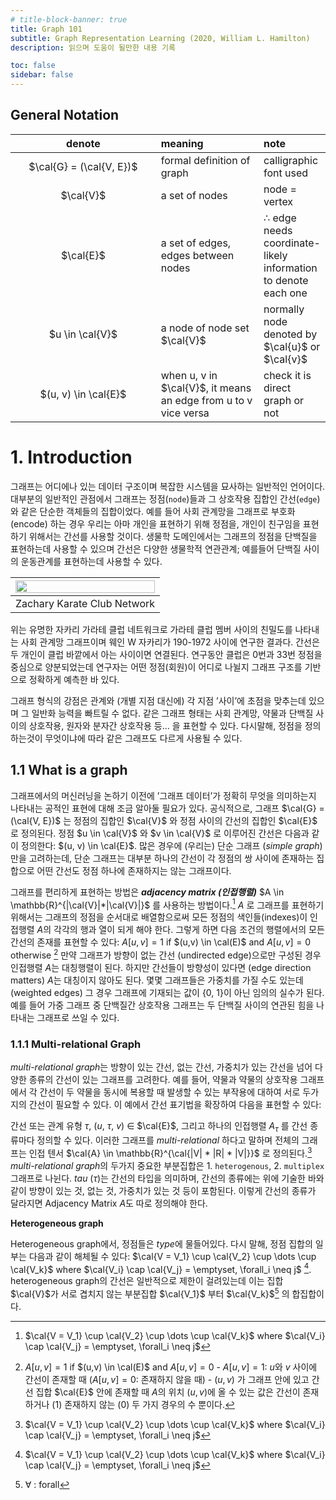 ```yaml
---
# title-block-banner: true
title: Graph 101
subtitle: Graph Representation Learning (2020, William L. Hamilton)
description: 읽으며 도움이 될만한 내용 기록

toc: false
sidebar: false
---
```



## General Notation


| denote | meaning | note |
| :--------: | :------ | :--- |
| $\cal{G} = (\cal{V, E})$ | formal definition of graph | calligraphic font used |
| $\cal{V}$ | a set of nodes | node = vertex |
| $\cal{E}$ | a set of edges, edges between nodes | $\therefore$ edge needs coordinate-likely information to denote each one |
| $u \in \cal{V}$ | a node of node set $\cal{V}$ | normally node denoted by $\cal{u}$ or $\cal{v}$ |
| $(u, v) \in \cal{E}$ | when u, v in $\cal{V}$, it means an edge from u to v vice versa | check it is direct graph or not |

# 1. Introduction

그래프는 어디에나 있는 데이터 구조이며 복잡한 시스템을 묘사하는 일반적인 언어이다. 대부분의 일반적인 관점에서 그래프는 정점(`node`)들과 그 상호작용 집합인 간선(`edge`)와 같은 단순한 객체들의 집합이었다. 예를 들어 사회 관계망을 그래프로 부호화(encode) 하는 경우 우리는 아마 개인을 표현하기 위해 정점을, 개인이 친구임을 표현하기 위해서는 간선를 사용할 것이다. 생물학 도메인에서는 그래프의 정점을 단백질을 표현하는데 사용할 수 있으며 간선은 다양한 생물학적 연관관계; 예를들어 단백질 사이의 운동관계를 표현하는데 사용할 수 있다.

|<img a="Zachary Karate Club Network" src="https://github.com/4923/archive/assets/60145951/344c9b97-9d0d-46c6-89fa-c3cbb19b3ba2" width="100%" >
|:-:|
|Zachary Karate Club Network|

위는 유명한 자카리 가라테 클럽 네트워크로 가라테 클럽 멤버 사이의 친밀도를 나타내는 사회 관계망 그래프이며 웨인 W 자카리가 190-1972 사이에 연구한 결과다. 간선은 두 개인이 클럽 바깥에서 아는 사이이면 연결된다. 연구동안 클럽은 0번과 33번 정점을 중심으로 양분되었는데 연구자는 어떤 정점(회원)이 어디로 나뉠지 그래프 구조를 기반으로 정확하게 예측한 바 있다.

그래프 형식의 강점은 관계와 (개별 지점 대신에) 각 지점 '사이'에 초점을 맞추는데 있으며 그 일반화 능력을 빠트릴 수 없다. 같은 그래프 형태는 사회 관계망, 약물과 단백질 사이의 상호작용, 원자와 분자간 상호작용 등... 을 표현할 수 있다. 다시말해, 정점을 정의하는것이 무엇이냐에 따라 같은 그래프도 다르게 사용될 수 있다.


## 1.1 What is a graph

그래프에서의 머신러닝을 논하기 이전에 '그래프 데이터'가 정확히 무엇을 의미하는지 나타내는 공적인 표현에 대해 조금 알아둘 필요가 있다. 공식적으로, 그래프 $\cal{G} = (\cal{V, E})$ 는 정점의 집합인 $\cal{V}$ 와 정점 사이의 간선의 집합인 $\cal{E}$ 로 정의된다. 정점 $u \in \cal{V}$ 와 $v \in \cal{V}$ 로 이루어진 간선은 다음과 같이 정의한다: $(u, v) \in \cal{E}$. 많은 경우에 (우리는) 단순 그래프 (*simple graph*) 만을 고려하는데, 단순 그래프는 대부분 하나의 간선이 각 정점의 쌍 사이에 존재하는 집합으로 어떤 간선도 정점 하나에 존재하지는 않는 그래프이다.

그래프를 편리하게 표현하는 방법은 ***adjacency matrix (인접행렬)*** $A \in \mathbb{R}^{|\cal{V}|*|\cal{V}|}$  를 사용하는 방법이다.[^1] $A$ 로 그래프를 표현하기 위해서는 그래프의 정점을 순서대로 배열함으로써 모든 정점의 색인들(indexes)이 인접행렬 $A$의 각각의 행과 열이 되게 해야 한다. 
그렇게 하면 다음 조건의 행렬에서의 모든 간선의 존재를 표현할 수 있다: $A[u, v] = 1$ if $(u,v) \in \cal(E)$ and $A[u, v] = 0$ otherwise [^2] 만약 그래프가 방향이 없는 간선 (undirected edge)으로만 구성된 경우 인접행렬 $A$는 대칭행렬이 된다. 하지만 간선들이 방향성이 있다면 (edge direction matters) $A$는 대칭이지 않아도 된다.
몇몇 그래프들은 가중치를 가질 수도 있는데 (weighted edges) 그 경우 그래프에 기재되는 값이 {0, 1}이 아닌 임의의 실수가 된다. 예를 들어 가중 그래프 중 단백질간 상호작용 그래프는 두 단백질 사이의 연관된 힘을 나타내는 그래프로 쓰일 수 있다.

[^1]: $\mathbb{R}$ : (`$\mathbb{R}$`) Real number set
[^2]: $A[u, v] = 1$ if $(u,v) \in \cal(E)$ and $A[u, v] = 0$
    - $A[u, v] = 1$: $u$와 $v$ 사이에 간선이 존재할 때 ($A[u, v] = 0$: 존재하지 않을 때)
    - $(u, v)$ 가 그래프 안에 있고 간선 집합 $\cal{E}$ 안에 존재할 때 $A$의 위치 $(u, v)$에 올 수 있는 값은 간선이 존재하거나 (1) 존재하지 않는 (0) 두 가지 경우의 수 뿐이다. 


### 1.1.1 Multi-relational Graph

*multi-relational graph*는 방향이 있는 간선, 없는 간선, 가중치가 있는 간선을 넘어 다양한 종류의 간선이 있는 그래프를 고려한다. 예를 들어, 약물과 약물의 상호작용 그래프에서 각 간선이 두 약물을 동시에 복용할 때 발생할 수 있는 부작용에 대하여 서로 두가지의 간선이 필요할 수 있다. 이 예에서 간선 표기법을 확장하여 다음을 표현할 수 있다: 

간선 또는 관계 유형 $\tau$, ($u$, $\tau$, $v$) $\in$ $\cal{E}$, 그리고 하나의 인접행렬 $A_{\tau}$ 를 간선 종류마다 정의할 수 있다. 이러한 그래프를 *multi-relational* 하다고 말하며 전체의 그래프는 인접 텐서 $\cal{A} \in \mathbb{R}^{\cal{|V| * |R| * |V|}}$ 로 정의된다.[^1] *multi-relational graph*의 두가지 중요한 부분집합은 1. `heterogenous`, 2. `multiplex` 그래프로 나뉜다. *tau* ($\tau$)는 간선의 타입을 의미하며, 간선의 종류에는 위에 기술한 바와 같이 방향이 있는 것, 없는 것, 가중치가 있는 것 등이 포함된다. 이렇게 간선의 종류가 달라지면 Adjacency Matrix $A$도 따로 정의해야 한다.

[^1]: $\cal{A} \in \mathbb{R}^{\cal{|V| * |R| * |V|}}$ : 행렬 A가 실수 집합 V, R의 계량수^[cardinality, cardinal number]로 결정되는 차원으로 구성된다.

**Heterogeneous graph**

Heterogeneous graph에서, 정점들은 *type*에 물들어있다. 다시 말해, 정점 집합의 일부는 다음과 같이 해체될 수 있다: $\cal{V = V_1} \cup \cal{V_2} \cup \dots \cup \cal{V_k}$ where $\cal{V_i} \cap \cal{V_j} = \emptyset, \forall_i \neq j$ [^1]. heterogeneous graph의 간선은 일반적으로 제한이 걸려있는데 이는 집합 $\cal{V}$가 서로 겹치지 않는 부분집합 $\cal{V_1}$ 부터 $\cal{V_k}$^[$\forall$ : forall] 의 합집합이다.

[^1]: $\cal{V = V_1} \cup \cal{V_2} \cup \dots \cup \cal{V_k}$ where $\cal{V_i} \cap \cal{V_j} = \emptyset, \forall_i \neq j$ 


